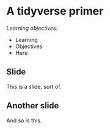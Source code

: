 # A tidyverse primer

*Learning objectives:*

- Learning
- Objectives
- Here

## Slide

This is a slide, sort of.

## Another slide

And so is this.
